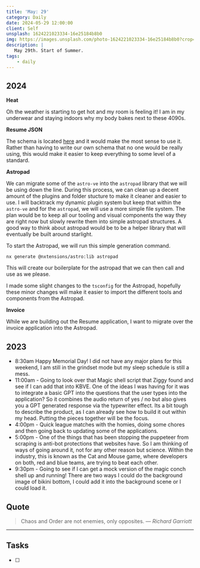 ```yaml
---
title: 'May: 29'
category: Daily
date: 2024-05-29 12:00:00
client: Self
unsplash: 1624221023334-16e25184b8b0
img: https://images.unsplash.com/photo-1624221023334-16e25184b8b0?crop=entropy&cs=srgb&fm=jpg&ixid=MnwzNjM5Nzd8MHwxfHJhbmRvbXx8fHx8fHx8fDE2ODE3NDg2ODY&ixlib=rb-4.0.3&q=85
description: |
   May 29th. Start of Summer.
tags:
    - daily
---
```


## 2024

**Heat**

Oh the weather is starting to get hot and my room is feeling it!
I am in my underwear and staying indoors why my body bakes next to these 4090s.


**Resume JSON**

The schema is located [here](https://raw.githubusercontent.com/jsonresume/resume-schema/v1.0.0/schema.json) and it would make the most sense to use it.
Rather than having to write our own schema that no one would be really using, this would make it easier to keep everything to some level of a standard.

**Astropad**

We can migrate some of the `astro-ve` into the `astropad` library that we will be using down the line.
During this process, we can clean up a decent amount of the plugins and folder stucture to make it cleaner and easier to use.
I will backtrack my dynamic plugin system but keep that within the `astro-ve` and for the `astropad`, we will use a more simple file system.
The plan would be to keep all our tooling and visual components the way they are right now but slowly rewrite them into simple astropad structures.
A good way to think about astropad would be to be a helper library that will eventually be built around starlight.

To start the Astropad, we will run this simple generation command.

```shell
nx generate @nxtensions/astro:lib astropad
```

This will create our boilerplate for the astropad that we can then call and use as we please.

I made some slight changes to the `tsconfig` for the Astropad, hopefully these minor changes will make it easier to import the different tools and components from the Astropad.

**Invoice**

While we are building out the Resume application, I want to migrate over the invoice application into the Astropad.

## 2023

- 8:30am Happy Memorial Day! I did not have any major plans for this weekend, I am still in the grindset mode but my sleep schedule is still a mess.
- 11:00am - Going to look over that Magic shell script that Ziggy found and see if I can add that into KBVE. One of the ideas I was having for it was to integrate a basic GPT into the questions that the user types into the application? So it combines the audio return of yes / no but also gives you a GPT generated response via the typewriter effect. Its a bit tough to describe the product, as I can already see how to build it out within my head. Putting the pieces together will be the focus.
- 4:00pm - Quick league matches with the homies, doing some chores and then going back to updating some of the applications. 
- 5:00pm - One of the things that has been stopping the puppeteer from scraping is anti-bot protections that websites have. So I am thinking of ways of going around it, not for any other reason but science. Within the industry, this is known as the Cat and Mouse game, where developers on both, red and blue teams, are trying to beat each other. 
- 9:30pm - Going to see if I can get a mock version of the magic conch shell up and running! There are two ways I could do the background image of bikini bottom, I could add it into the background scene or I could load it.

## Quote

> Chaos and Order are not enemies, only opposites.
> — <cite>Richard Garriott</cite>

---

## Tasks

- [ ]